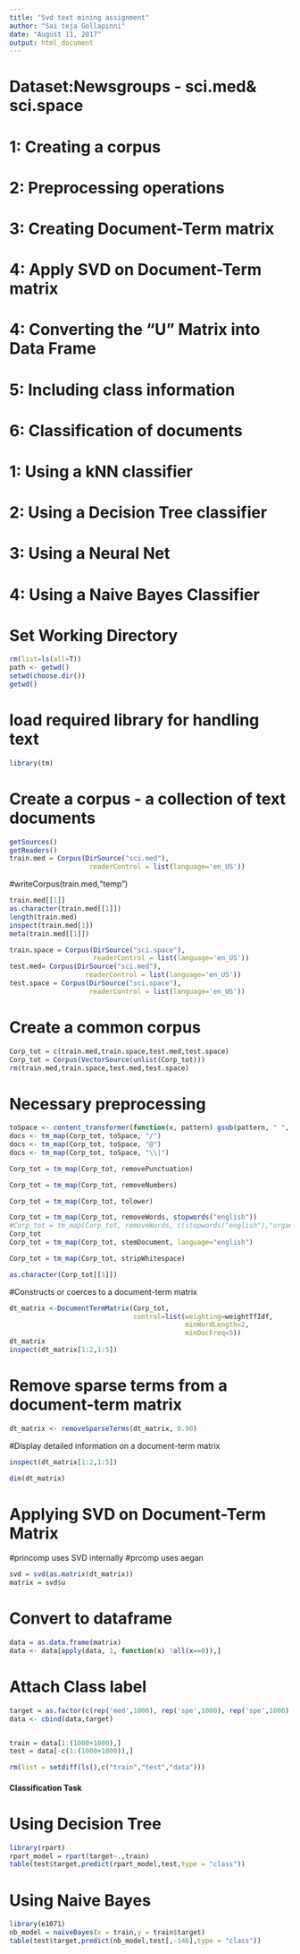 ---
title: "Svd text mining assignment"
author: "Sai teja Gollapinni"
date: "August 11, 2017"
output: html_document
---
# Dataset:Newsgroups - sci.med& sci.space
# 1: Creating a corpus
# 2: Preprocessing operations
# 3: Creating Document-Term matrix
# 4: Apply SVD on Document-Term matrix
# 4: Converting the "U" Matrix into Data Frame
# 5: Including class information
# 6: Classification of documents
#    1: Using a kNN classifier
#    2: Using a Decision Tree classifier
#    3: Using a Neural Net
#    4: Using a Naive Bayes Classifier
# Set Working Directory
```{r}
rm(list=ls(all=T))
path <- getwd()
setwd(choose.dir())
getwd()
```

# load required library for handling text
```{r}
library(tm)
```

# Create a corpus - a collection of text documents
```{r}
getSources()
getReaders()
train.med = Corpus(DirSource("sci.med"),
                    readerControl = list(language='en_US'))
```
#writeCorpus(train.med,"temp")
```{r}
train.med[[1]]
as.character(train.med[[1]])
length(train.med)
inspect(train.med[1])
meta(train.med[[1]])

train.space = Corpus(DirSource("sci.space"),
                     readerControl = list(language='en_US'))
test.med= Corpus(DirSource("sci.med"),
                   readerControl = list(language='en_US'))
test.space = Corpus(DirSource("sci.space"),
                    readerControl = list(language='en_US'))
```
# Create a common corpus
```{r}
Corp_tot = c(train.med,train.space,test.med,test.space)
Corp_tot = Corpus(VectorSource(unlist(Corp_tot)))
rm(train.med,train.space,test.med,test.space)
```
# Necessary preprocessing
```{r}
toSpace <- content_transformer(function(x, pattern) gsub(pattern, " ", x))
docs <- tm_map(Corp_tot, toSpace, "/")
docs <- tm_map(Corp_tot, toSpace, "@")
docs <- tm_map(Corp_tot, toSpace, "\\|")

Corp_tot = tm_map(Corp_tot, removePunctuation)

Corp_tot = tm_map(Corp_tot, removeNumbers)

Corp_tot = tm_map(Corp_tot, tolower)

Corp_tot = tm_map(Corp_tot, removeWords, stopwords("english"))
#Corp_tot = tm_map(Corp_tot, removeWords, c(stopwords("english"),"organization","lines","can"))
Corp_tot
Corp_tot = tm_map(Corp_tot, stemDocument, language="english")

Corp_tot = tm_map(Corp_tot, stripWhitespace)

as.character(Corp_tot[[1]])
```
#Constructs or coerces to a document-term matrix
```{r}
dt_matrix <-DocumentTermMatrix(Corp_tot, 
                               control=list(weighting=weightTfIdf, 
                                            minWordLength=2, 
                                            minDocFreq=5)) 
dt_matrix
inspect(dt_matrix[1:2,1:5])
```
# Remove sparse terms from a document-term matrix
```{r}
dt_matrix <- removeSparseTerms(dt_matrix, 0.90)
```
#Display detailed information on a document-term matrix
```{r}
inspect(dt_matrix[1:2,1:5])

dim(dt_matrix)
```
# Applying SVD on Document-Term Matrix
#princomp uses SVD internally
#prcomp uses aegan 

```{r}
svd = svd(as.matrix(dt_matrix))
matrix = svd$u
```
# Convert to dataframe
```{r}
data = as.data.frame(matrix)
data <- data[apply(data, 1, function(x) !all(x==0)),]
```
# Attach Class label
```{r}
target = as.factor(c(rep('med',1000), rep('spe',1000), rep('spe',1000), rep('med',1000)))
data <- cbind(data,target)


train = data[1:(1000+1000),]
test = data[-c(1:(1000+1000)),]

rm(list = setdiff(ls(),c("train","test","data")))
```
#### Classification Task
# Using Decision Tree

```{r}
library(rpart)
rpart_model = rpart(target~.,train)
table(test$target,predict(rpart_model,test,type = "class"))
```
# Using Naive Bayes
```{r}
library(e1071)
nb_model = naiveBayes(x = train,y = train$target)
table(test$target,predict(nb_model,test[,-146],type = "class"))
```